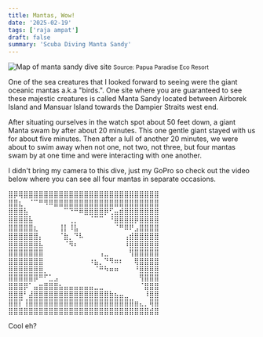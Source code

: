 ```yaml
---
title: Mantas, Wow!
date: '2025-02-19'
tags: ['raja ampat']
draft: false
summary: 'Scuba Diving Manta Sandy'
---
```


<Image
  src="/static/images/manta-sandy/manta-sandy-map.jpg"
  width={800}
  height={840}
  alt="Map of manta sandy dive site"
/>
<small>Source: Papua Paradise Eco Resort</small>

One of the sea creatures that I looked forward to seeing were the giant oceanic mantas a.k.a "birds.". One site where you are guaranteed to see these majestic creatures is called Manta Sandy located between Airborek Island and Mansuar Island towards the Dampier Straits west end.

After situating ourselves in the watch spot about 50 feet down, a giant Manta swam by after about 20 minutes. This one gentle giant stayed with us for about five minutes. Then after a lull of another 20 minutes, we were about to swim away when not one, not two, not three, but four mantas swam by at one time and were interacting with one another.

I didn't bring my camera to this dive, just my GoPro so check out the video below where you can see all four mantas in separate occasions.

<YouTube embedId="2SgMbF-o0j4?si=RfduhE7c-HsLZ4YK" />

⣿⡿⢿⣿⣿⣿⣿⣿⣿⣿⣿⣿⣿⣿⣿⣿⣿⣿⣿⣿⣿⣿⣿⣿⣿⣿⣿⣿⣿⣿
⣿⣿⣆⠀⠈⠉⠛⠻⠿⣿⣿⣿⣿⣿⣿⣿⣿⣿⣿⣿⣿⣿⣿⣿⣿⣿⣿⣿⣿⣿
⣿⣿⣿⣧⠀⠀⠀⠀⠀⠀⠀⠉⠙⠛⠿⣿⣿⣿⣿⡿⢋⣤⣾⣿⣿⣿⣿⣿⣿⣿
⣿⣿⣿⣿⣧⠀⠀⠀⠀⠀⠀⠀⢀⡀⠀⠀⠈⠉⠉⠀⠘⣿⣿⣿⣿⡿⣿⣿⣿⣿
⣿⣿⣿⣿⣿⣆⠀⠀⠀⠀⢸⡇⠸⣧⠀⠀⠀⠀⠀⠀⠀⠈⠛⠿⠟⣠⣿⣿⣿⣿
⣿⣿⣿⣿⣿⣿⡄⠀⠀⠀⠈⣷⡀⠙⠧⠀⠀⠀⠀⠀⠀⠀⠀⢠⣾⣿⣿⣿⣿⣿
⣿⣿⣿⣿⣿⣿⣧⠀⠀⠀⠀⠈⠻⠆⠀⠀⠀⠀⠀⠀⠀⠀⠀⠸⣿⣿⣿⣿⣿⣿
⣿⣿⣿⣿⣿⣿⣿⠀⠀⠀⠀⠀⠀⠀⠀⠀⠀⠀⢠⣀⠀⠀⠀⠀⢻⣿⣿⣿⣿⣿
⣿⣿⣿⣿⣿⣿⣿⠀⠀⠀⠀⠀⠀⠀⠀⠀⠰⣦⡀⠙⠻⠶⠆⠀⠀⢿⣿⣿⣿⣿
⣿⣿⣿⣿⣿⣿⣿⡀⠀⠀⠀⠀⠀⠀⠀⠀⠀⠈⠛⠳⠶⠶⠀⠀⠀⠘⣿⣿⣿⣿
⣿⣿⣿⣿⣿⡿⠛⠋⣁⣠⠀⠀⠀⠀⠀⠀⠀⠀⠀⠀⠀⠀⠀⠀⠀⠀⢻⣿⣿⣿
⣿⣿⣿⡿⠁⣤⣶⣿⣿⣿⣦⣤⣤⣤⣤⣤⣤⣀⣀⠀⠀⠀⠀⠀⠀⠀⠈⣿⣿⣿
⣿⣿⣿⠃⣼⣿⣿⣿⣿⣿⣿⣿⣿⣿⣿⣿⣿⣿⣿⣿⣷⣦⣤⣀⠀⠀⠀⠸⣿⣿
⣿⣿⡏⢸⣿⣿⣿⣿⣿⣿⣿⣿⣿⣿⣿⣿⣿⣿⣿⣿⣿⣿⣿⣿⣿⣶⣄⡀⢿⣿
⣿⣿⣿⣿⣿⣿⣿⣿⣿⣿⣿⣿⣿⣿⣿⣿⣿⣿⣿⣿⣿⣿⣿⣿⣿⣿⣿⣿⣾⣿

Cool eh?
